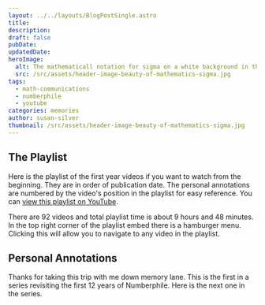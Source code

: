 ```yaml
---
layout: ../../layouts/BlogPostSingle.astro
title: 
description: 
draft: false
pubDate: 
updatedDate: 
heroImage:
  alt: The mathematicall notation for sigma on a white background in the colors of pink and green.
  src: /src/assets/header-image-beauty-of-mathematics-sigma.jpg
tags:
  - math-communications
  - numberphile
  - youtube
categories: memories
author: susan-silver
thumbnail: /src/assets/header-image-beauty-of-mathematics-sigma.jpg
---
```




<SeriesMenu />


## The Playlist

Here is the playlist of the first year videos if you want to watch from the beginning. They are in order of publication date. The personal annotations are numbered by the video's position in the playlist for easy reference. You can [view this playlist on YouTube](). 

There are 92 videos and total playlist time is about 9 hours and 48 minutes. In the top right corner of the playlist embed there is a hamburger menu. Clicking this will allow you to navigate to any video in the playlist. 

<PlaylistOne />


## Personal Annotations


Thanks for taking this trip with me down memory lane. This is the first in a series revisiting the first 12 years of Numberphile. Here is the next one in the series. 



